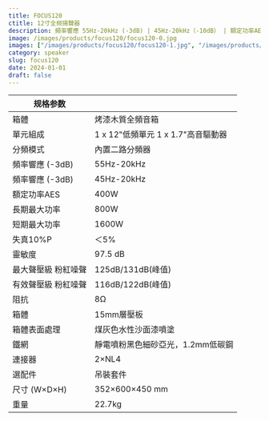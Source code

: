 ```yaml
---
title: FOCUS120
ctitle: 12寸全频揚聲器
description: 頻率響應 55Hz-20kHz (-3dB) | 45Hz-20kHz（-10dB） | 額定功率AES 400W | 靈敏度 97.5 dB
image: /images/products/focus120/focus120-0.jpg
images: ["/images/products/focus120/focus120-1.jpg", "/images/products/focus120/focus120-2.jpg", "/images/products/focus120/focus120-3.jpg", "/images/products/focus120/focus120-4.jpg", "/images/products/focus120/focus120-5.jpg", "/images/products/focus120/focus120-6.jpg"]
category: speaker
slug: focus120
date: 2024-01-01
draft: false
---
```


| 规格参数        |              |
| ------------- | -------------------------------------- |
| 箱體          | 烤漆木質全頻音箱                     | 
| 單元組成        | 1 x 12"低頻單元  1 x 1.7"高音驅動器 |
| 分頻模式        | 內置二路分頻器                      |
| 頻率響應 (-3dB) | 55Hz-20kHz                   |
| 頻率響應 (-3dB) | 45Hz-20kHz                   |
| 額定功率AES     | 400W                         |
| 長期最大功率      | 800W                         |
| 短期最大功率      | 1600W                        |
| 失真10%P      | ＜5%                          |
| 靈敏度         | 97.5 dB                      |
| 最大聲壓級 粉紅噪聲  | 125dB/131dB(峰值)              |
| 有效聲壓級 粉紅噪聲  | 116dB/122dB(峰值)              |
| 阻抗          | 8Ω                           |
| 箱體          | 15mm層壓板                      |
| 箱體表面處理      | 煤灰色水性沙面漆噴塗                   |
| 鐵網          | 靜電噴粉黑色細砂亞光，1.2mm低碳鋼          |
| 連接器         | 2×NL4                        |
| 選配件         | 吊裝套件                         |
| 尺寸  (W×D×H) | 352×600×450 mm               |
| 重量          | 22.7kg                       |
